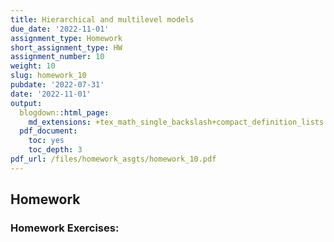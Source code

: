 ```yaml
---
title: Hierarchical and multilevel models
due_date: '2022-11-01'
assignment_type: Homework
short_assignment_type: HW
assignment_number: 10
weight: 10
slug: homework_10
pubdate: '2022-07-31'
date: '2022-11-01'
output:
  blogdown::html_page:
    md_extensions: +tex_math_single_backslash+compact_definition_lists
  pdf_document:
    toc: yes
    toc_depth: 3
pdf_url: /files/homework_asgts/homework_10.pdf
---
```

## Homework

### Homework Exercises:

